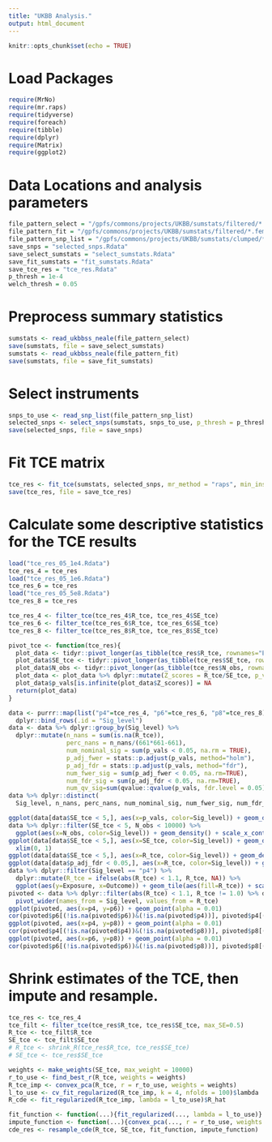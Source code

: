 ```yaml
---
title: "UKBB Analysis."
output: html_document
---
```


```r
knitr::opts_chunk$set(echo = TRUE)
```

# Load Packages

```r
require(MrNo)
require(mr.raps)
require(tidyverse)
require(foreach)
require(tibble)
require(dplyr)
require(Matrix)
require(ggplot2)
```

# Data Locations and analysis parameters

```r
file_pattern_select = "/gpfs/commons/projects/UKBB/sumstats/filtered/*.male_filtered.tsv.gz"
file_pattern_fit = "/gpfs/commons/projects/UKBB/sumstats/filtered/*.female_filtered.tsv.gz"
file_pattern_snp_list = "/gpfs/commons/projects/UKBB/sumstats/clumped/*/snps_to_use.txt"
save_snps = "selected_snps.Rdata"
save_select_sumstats = "select_sumstats.Rdata"
save_fit_sumstats = "fit_sumstats.Rdata"
save_tce_res = "tce_res.Rdata"
p_thresh = 1e-4
welch_thresh = 0.05
```

# Preprocess summary statistics
```r
sumstats <- read_ukbbss_neale(file_pattern_select)
save(sumstats, file = save_select_sumstats)
sumstats <- read_ukbbss_neale(file_pattern_fit)
save(sumstats, file = save_fit_sumstats)
```

# Select instruments
```r
snps_to_use <- read_snp_list(file_pattern_snp_list)
selected_snps <- select_snps(sumstats, snps_to_use, p_thresh = p_thresh, welch_thresh = welch_thresh)
save(selected_snps, file = save_snps)
```

# Fit TCE matrix
```r
tce_res <- fit_tce(sumstats, selected_snps, mr_method = "raps", min_instruments = 5, shrink = FALSE)
save(tce_res, file = save_tce_res)
```

# Calculate some descriptive statistics for the TCE results
```r
load("tce_res_05_1e4.Rdata")
tce_res_4 = tce_res
load("tce_res_05_1e6.Rdata")
tce_res_6 = tce_res
load("tce_res_05_5e8.Rdata")
tce_res_8 = tce_res

tce_res_4 <- filter_tce(tce_res_4$R_tce, tce_res_4$SE_tce)
tce_res_6 <- filter_tce(tce_res_6$R_tce, tce_res_6$SE_tce)
tce_res_8 <- filter_tce(tce_res_8$R_tce, tce_res_8$SE_tce)

pivot_tce <- function(tce_res){
  plot_data <- tidyr::pivot_longer(as_tibble(tce_res$R_tce, rownames="Exposure"), -Exposure, names_to="Outcome", values_to = "R_tce")
  plot_data$SE_tce <- tidyr::pivot_longer(as_tibble(tce_res$SE_tce, rownames="Exposure"), -Exposure, names_to="Outcome", values_to = "SE_tce")[["SE_tce"]]
  plot_data$N_obs <- tidyr::pivot_longer(as_tibble(tce_res$N_obs, rownames="Exposure"), -Exposure, names_to="Outcome", values_to = "N_obs")[["N_obs"]]
  plot_data <- plot_data %>% dplyr::mutate(Z_scores = R_tce/SE_tce, p_vals = 2 * (1 - stats::pnorm(abs(Z_scores))))
  plot_data$p_vals[is.infinite(plot_data$Z_scores)] = NA
  return(plot_data)
}

data <- purrr::map(list("p4"=tce_res_4, "p6"=tce_res_6, "p8"=tce_res_8), pivot_tce) %>%
  dplyr::bind_rows(.id = "Sig_level")
data <- data %>% dplyr::group_by(Sig_level) %>% 
  dplyr::mutate(n_nans = sum(is.na(R_tce)),
                perc_nans = n_nans/(661*661-661),
                num_nominal_sig = sum(p_vals < 0.05, na.rm = TRUE),
                p_adj_fwer = stats::p.adjust(p_vals, method="holm"),
                p_adj_fdr = stats::p.adjust(p_vals, method="fdr"),
                num_fwer_sig = sum(p_adj_fwer < 0.05, na.rm=TRUE),
                num_fdr_sig = sum(p_adj_fdr < 0.05, na.rm=TRUE),
                num_qv_sig=sum(qvalue::qvalue(p_vals, fdr.level = 0.05)$significant, na.rm=TRUE))
data %>% dplyr::distinct(
  Sig_level, n_nans, perc_nans, num_nominal_sig, num_fwer_sig, num_fdr_sig, num_qv_sig)

ggplot(data[data$SE_tce < 5,], aes(x=p_vals, color=Sig_level)) + geom_density()
data %>% dplyr::filter(SE_tce < 5, N_obs < 10000) %>%
  ggplot(aes(x=N_obs, color=Sig_level)) + geom_density() + scale_x_continuous(trans="log10")
ggplot(data[data$SE_tce < 5,], aes(x=SE_tce, color=Sig_level)) + geom_density() +
  xlim(0, 1)
ggplot(data[data$SE_tce < 5,], aes(x=R_tce, color=Sig_level)) + geom_density() + xlim(-1, 1)
ggplot(data[data$p_adj_fdr < 0.05,], aes(x=R_tce, color=Sig_level)) + geom_density() + xlim(-1, 1)
data %>% dplyr::filter(Sig_level == "p4") %>%
  dplyr::mutate(R_tce = ifelse(abs(R_tce) < 1.1, R_tce, NA)) %>%
  ggplot(aes(y=Exposure, x=Outcome)) + geom_tile(aes(fill=R_tce)) + scale_fill_gradient2()
pivoted <- data %>% dplyr::filter(abs(R_tce) < 1.1, R_tce != 1.0) %>% dplyr::select(Sig_level, Exposure, Outcome, R_tce) %>%
  pivot_wider(names_from = Sig_level, values_from = R_tce) 
ggplot(pivoted, aes(x=p4, y=p6)) + geom_point(alpha = 0.01)
cor(pivoted$p6[(!is.na(pivoted$p6))&(!is.na(pivoted$p4))], pivoted$p4[(!is.na(pivoted$p6))&(!is.na(pivoted$p4))])
ggplot(pivoted, aes(x=p4, y=p8)) + geom_point(alpha = 0.01)
cor(pivoted$p4[(!is.na(pivoted$p4))&(!is.na(pivoted$p8))], pivoted$p8[(!is.na(pivoted$p4))&(!is.na(pivoted$p8))])
ggplot(pivoted, aes(x=p6, y=p8)) + geom_point(alpha = 0.01)
cor(pivoted$p6[(!is.na(pivoted$p6))&(!is.na(pivoted$p8))], pivoted$p8[(!is.na(pivoted$p6))&(!is.na(pivoted$p8))])
```

# Shrink estimates of the TCE, then impute and resample.
```r
tce_res <- tce_res_4
tce_filt <- filter_tce(tce_res$R_tce, tce_res$SE_tce, max_SE=0.5)
R_tce <- tce_filt$R_tce
SE_tce <- tce_filt$SE_tce
# R_tce <- shrink_R(tce_res$R_tce, tce_res$SE_tce)
# SE_tce <- tce_res$SE_tce

weights <- make_weights(SE_tce, max_weight = 10000)
r_to_use <- find_best_r(R_tce, weights = weights)
R_tce_imp <- convex_pca(R_tce, r = r_to_use, weights = weights)
l_to_use <- cv_fit_regularized(R_tce_imp, k = 4, nfolds = 100)$lambda
R_cde <- fit_regularized(R_tce_imp, lambda = l_to_use)$R_hat

fit_function <- function(...){fit_regularized(..., lambda = l_to_use)} 
impute_function <- function(...){convex_pca(..., r = r_to_use, weights = weights)}
cde_res <- resample_cde(R_tce, SE_tce, fit_function, impute_function)
```

